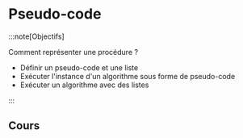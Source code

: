 # Pseudo-code

:::note[Objectifs]

Comment représenter une procédure ?

- Définir un pseudo-code et une liste
- Exécuter l'instance d'un algorithme sous forme de pseudo-code
- Exécuter un algorithme avec des listes

:::

## Cours


<Organigramme embedded />


<Exercice />
